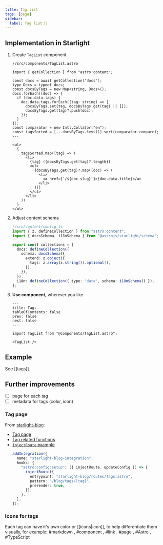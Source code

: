 ```yaml
---
title: Tag list
tags: [page]
sidebar:
  label: Tag list 🚧
---
```


## Implementation in Starlight


<Steps>

1. Create `TagList` component

   ```astro
   //src/components/TagList.astro
   ---
   import { getCollection } from "astro:content";

   const docs = await getCollection("docs");
   type Docs = typeof docs;
   const docsByTags = new Map<string, Docs>();
   docs.forEach((doc) => {
     if (doc.data.tags) {
       doc.data.tags.forEach((tag: string) => {
         docsByTags.set(tag, docsByTags.get(tag) || []);
         docsByTags.get(tag)?.push(doc);
       });
     }
   });
   const comparator = new Intl.Collator("en");
   const tagsSorted = [...docsByTags.keys()].sort(comparator.compare);
   ---

   <ul>
     {
       tagsSorted.map((tag) => (
         <li>
           {tag} ({docsByTags.get(tag)?.length})
           <ul>
             {docsByTags.get(tag)?.map((doc) => (
               <li>
                 <a href={`/${doc.slug}`}>{doc.data.title}</a>
               </li>
             ))}
           </ul>
         </li>
       ))
     }
   </ul>
   ```

2. Adjust content schema

   ```ts
   //src/content/config.ts
   import { z, defineCollection } from "astro:content";
   import { docsSchema, i18nSchema } from "@astrojs/starlight/schema";

   export const collections = {
     docs: defineCollection({
       schema: docsSchema({
         extend: z.object({
           tags: z.array(z.string()).optional(),
         }),
       }),
     }),
     i18n: defineCollection({ type: "data", schema: i18nSchema() }),
   };
   ```

3. **Use component**, wherever you like

   ```mdx
   ---
   title: Tags
   tableOfContents: false
   prev: false
   next: false
   ---

   import TagList from "@components/TagList.astro";

   <TagList />
   ```

</Steps>

## Example

See [[tags]].

## Further improvements

- [ ] page for each tag
- [ ] metadata for tags (color, icon)

### Tag page

From [starlight-blog](https://github.com/HiDeoo/starlight-blog):

- [Tag page](https://github.com/HiDeoo/starlight-blog/blob/main/packages/starlight-blog/routes/Tags.astro)
- [Tag related functions](https://github.com/HiDeoo/starlight-blog/blob/main/packages/starlight-blog/libs/tags.ts)
- [`injectRoute` example](https://github.com/HiDeoo/starlight-blog/blob/main/packages/starlight-blog/index.ts#L29-L33)
  ```ts
  addIntegration({
    name: "starlight-blog-integration",
    hooks: {
      "astro:config:setup": ({ injectRoute, updateConfig }) => {
        injectRoute({
          entrypoint: "starlight-blog/routes/Tags.astro",
          pattern: "/blog/tags/[tag]",
          prerender: true,
        });
      },
    },
  });
  ```

### Icons for tags


Each tag can have it's own color or [[icons|icon]], to help differentiate them visually, for example: #markdown <TeenyiconsMarkdownOutline class="icon text" />, #component <BxBxsComponent class="icon text" />, #link <MaterialSymbolsLink class="icon text" />, #page <IconoirEmptyPage class="icon text" />, #Astro <LogosAstroIcon class="icon text" />, #TypeScript <LogosTypescriptIcon class="icon text" />
